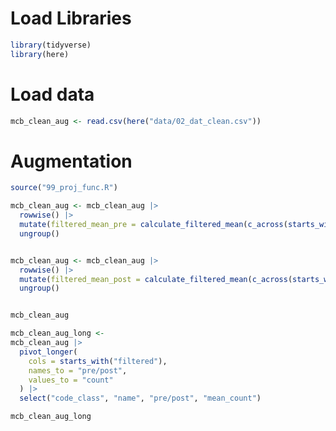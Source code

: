 # Load Libraries

```r
library(tidyverse)
library(here)
```

# Load data

```r
mcb_clean_aug <- read.csv(here("data/02_dat_clean.csv"))
```

# Augmentation

```r

source("99_proj_func.R")

mcb_clean_aug <- mcb_clean_aug |> 
  rowwise() |> 
  mutate(filtered_mean_pre = calculate_filtered_mean(c_across(starts_with("pre_count")))) |> 
  ungroup()


mcb_clean_aug <- mcb_clean_aug |> 
  rowwise() |> 
  mutate(filtered_mean_post = calculate_filtered_mean(c_across(starts_with("post_count")))) |> 
  ungroup()


mcb_clean_aug
```

```r

mcb_clean_aug_long <- 
mcb_clean_aug |> 
  pivot_longer(
    cols = starts_with("filtered"),
    names_to = "pre/post",
    values_to = "count"
  ) |> 
  select("code_class", "name", "pre/post", "mean_count")

mcb_clean_aug_long
```

\
